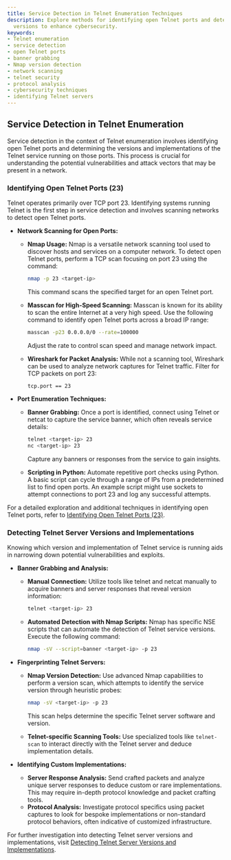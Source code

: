 ```yaml
---
title: Service Detection in Telnet Enumeration Techniques
description: Explore methods for identifying open Telnet ports and detecting server
  versions to enhance cybersecurity.
keywords:
- Telnet enumeration
- service detection
- open Telnet ports
- banner grabbing
- Nmap version detection
- network scanning
- telnet security
- protocol analysis
- cybersecurity techniques
- identifying Telnet servers
---
```


## Service Detection in Telnet Enumeration

Service detection in the context of Telnet enumeration involves identifying open Telnet ports and determining the versions and implementations of the Telnet service running on those ports. This process is crucial for understanding the potential vulnerabilities and attack vectors that may be present in a network.

### Identifying Open Telnet Ports (23)

Telnet operates primarily over TCP port 23. Identifying systems running Telnet is the first step in service detection and involves scanning networks to detect open Telnet ports.

- **Network Scanning for Open Ports:**
  - **Nmap Usage:** Nmap is a versatile network scanning tool used to discover hosts and services on a computer network. To detect open Telnet ports, perform a TCP scan focusing on port 23 using the command:
  
    ```bash
    nmap -p 23 <target-ip>
    ```
    
    This command scans the specified target for an open Telnet port.
  
  - **Masscan for High-Speed Scanning:** Masscan is known for its ability to scan the entire Internet at a very high speed. Use the following command to identify open Telnet ports across a broad IP range:
  
    ```bash
    masscan -p23 0.0.0.0/0 --rate=100000
    ```
    
    Adjust the rate to control scan speed and manage network impact.
  
  - **Wireshark for Packet Analysis:** While not a scanning tool, Wireshark can be used to analyze network captures for Telnet traffic. Filter for TCP packets on port 23:
  
    ```plaintext
    tcp.port == 23
    ```

- **Port Enumeration Techniques:**
  - **Banner Grabbing:** Once a port is identified, connect using Telnet or netcat to capture the service banner, which often reveals service details:
  
    ```bash
    telnet <target-ip> 23
    nc <target-ip> 23
    ```
    
    Capture any banners or responses from the service to gain insights.
  
  - **Scripting in Python:** Automate repetitive port checks using Python. A basic script can cycle through a range of IPs from a predetermined list to find open ports. An example script might use sockets to attempt connections to port 23 and log any successful attempts.

For a detailed exploration and additional techniques in identifying open Telnet ports, refer to [Identifying Open Telnet Ports (23)](offensive/network/enumeration/telnet_enumeration/service_detection/identifying_open_telnet_ports_23).

### Detecting Telnet Server Versions and Implementations

Knowing which version and implementation of Telnet service is running aids in narrowing down potential vulnerabilities and exploits.

- **Banner Grabbing and Analysis:**
  - **Manual Connection:** Utilize tools like telnet and netcat manually to acquire banners and server responses that reveal version information:

    ```bash
    telnet <target-ip> 23
    ```
  
  - **Automated Detection with Nmap Scripts:** Nmap has specific NSE scripts that can automate the detection of Telnet service versions. Execute the following command:

    ```bash
    nmap -sV --script=banner <target-ip> -p 23
    ```

- **Fingerprinting Telnet Servers:**
  - **Nmap Version Detection:** Use advanced Nmap capabilities to perform a version scan, which attempts to identify the service version through heuristic probes:

    ```bash
    nmap -sV <target-ip> -p 23
    ```
    
    This scan helps determine the specific Telnet server software and version.
  
  - **Telnet-specific Scanning Tools:** Use specialized tools like `telnet-scan` to interact directly with the Telnet server and deduce implementation details.

- **Identifying Custom Implementations:**
  - **Server Response Analysis:** Send crafted packets and analyze unique server responses to deduce custom or rare implementations. This may require in-depth protocol knowledge and packet crafting tools.
  - **Protocol Analysis:** Investigate protocol specifics using packet captures to look for bespoke implementations or non-standard protocol behaviors, often indicative of customized infrastructure.

For further investigation into detecting Telnet server versions and implementations, visit [Detecting Telnet Server Versions and Implementations](offensive/network/enumeration/telnet_enumeration/service_detection/detecting_telnet_server_versions_and_implementations).